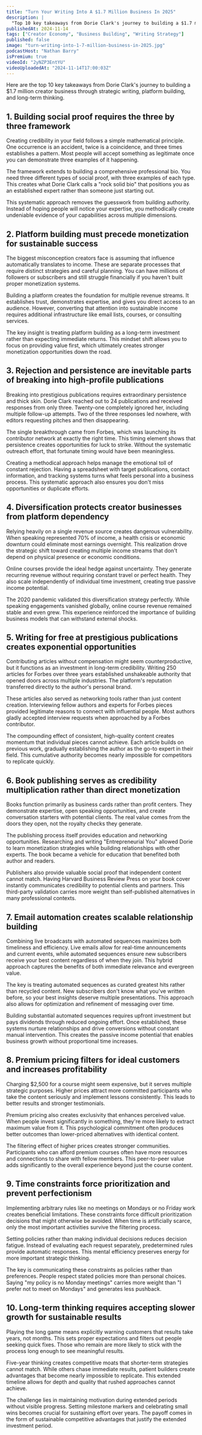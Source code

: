 ```yaml
---
title: "Turn Your Writing Into A $1.7 Million Business In 2025"
description: |
  "Top 10 key takeaways from Dorie Clark's journey to building a $1.7 million creator business through strategic writing, platform building, and long-term thinking."
publishedAt: 2024-11-14
tags: ["Creator Economy", "Business Building", "Writing Strategy"]
published: false
image: "turn-writing-into-1-7-million-business-in-2025.jpg"
podcastHost: "Nathan Barry"
isPremium: true
videoId: "2yNZP3EntYU"
videoUploadedAt: "2024-11-14T17:00:03Z"
---
```



<PodcastSummaryPageLayout frontmatter={frontmatter}>

Here are the top 10 key takeaways from Dorie Clark's journey to building a $1.7 million creator business through strategic writing, platform building, and long-term thinking.

## 1. Building social proof requires the three by three framework

Creating credibility in your field follows a simple mathematical principle. One occurrence is an accident, twice is a coincidence, and three times establishes a pattern. Most people will accept something as legitimate once you can demonstrate three examples of it happening.

The framework extends to building a comprehensive professional bio. You need three different types of social proof, with three examples of each type. This creates what Dorie Clark calls a "rock solid bio" that positions you as an established expert rather than someone just starting out.

This systematic approach removes the guesswork from building authority. Instead of hoping people will notice your expertise, you methodically create undeniable evidence of your capabilities across multiple dimensions.

## 2. Platform building must precede monetization for sustainable success

The biggest misconception creators face is assuming that influence automatically translates to income. These are separate processes that require distinct strategies and careful planning. You can have millions of followers or subscribers and still struggle financially if you haven't built proper monetization systems.

Building a platform creates the foundation for multiple revenue streams. It establishes trust, demonstrates expertise, and gives you direct access to an audience. However, converting that attention into sustainable income requires additional infrastructure like email lists, courses, or consulting services.

The key insight is treating platform building as a long-term investment rather than expecting immediate returns. This mindset shift allows you to focus on providing value first, which ultimately creates stronger monetization opportunities down the road.

## 3. Rejection and persistence are inevitable parts of breaking into high-profile publications

Breaking into prestigious publications requires extraordinary persistence and thick skin. Dorie Clark reached out to 24 publications and received responses from only three. Twenty-one completely ignored her, including multiple follow-up attempts. Two of the three responses led nowhere, with editors requesting pitches and then disappearing.

The single breakthrough came from Forbes, which was launching its contributor network at exactly the right time. This timing element shows that persistence creates opportunities for luck to strike. Without the systematic outreach effort, that fortunate timing would have been meaningless.

Creating a methodical approach helps manage the emotional toll of constant rejection. Having a spreadsheet with target publications, contact information, and tracking systems turns what feels personal into a business process. This systematic approach also ensures you don't miss opportunities or duplicate efforts.

## 4. Diversification protects creator businesses from platform dependency

Relying heavily on a single revenue source creates dangerous vulnerability. When speaking represented 70% of income, a health crisis or economic downturn could eliminate most earnings overnight. This realization drove the strategic shift toward creating multiple income streams that don't depend on physical presence or economic conditions.

Online courses provide the ideal hedge against uncertainty. They generate recurring revenue without requiring constant travel or perfect health. They also scale independently of individual time investment, creating true passive income potential.

The 2020 pandemic validated this diversification strategy perfectly. While speaking engagements vanished globally, online course revenue remained stable and even grew. This experience reinforced the importance of building business models that can withstand external shocks.

## 5. Writing for free at prestigious publications creates exponential opportunities

Contributing articles without compensation might seem counterproductive, but it functions as an investment in long-term credibility. Writing 250 articles for Forbes over three years established unshakeable authority that opened doors across multiple industries. The platform's reputation transferred directly to the author's personal brand.

These articles also served as networking tools rather than just content creation. Interviewing fellow authors and experts for Forbes pieces provided legitimate reasons to connect with influential people. Most authors gladly accepted interview requests when approached by a Forbes contributor.

The compounding effect of consistent, high-quality content creates momentum that individual pieces cannot achieve. Each article builds on previous work, gradually establishing the author as the go-to expert in their field. This cumulative authority becomes nearly impossible for competitors to replicate quickly.

## 6. Book publishing serves as credibility multiplication rather than direct monetization

Books function primarily as business cards rather than profit centers. They demonstrate expertise, open speaking opportunities, and create conversation starters with potential clients. The real value comes from the doors they open, not the royalty checks they generate.

The publishing process itself provides education and networking opportunities. Researching and writing "Entrepreneurial You" allowed Dorie to learn monetization strategies while building relationships with other experts. The book became a vehicle for education that benefited both author and readers.

Publishers also provide valuable social proof that independent content cannot match. Having Harvard Business Review Press on your book cover instantly communicates credibility to potential clients and partners. This third-party validation carries more weight than self-published alternatives in many professional contexts.

## 7. Email automation creates scalable relationship building

Combining live broadcasts with automated sequences maximizes both timeliness and efficiency. Live emails allow for real-time announcements and current events, while automated sequences ensure new subscribers receive your best content regardless of when they join. This hybrid approach captures the benefits of both immediate relevance and evergreen value.

The key is treating automated sequences as curated greatest hits rather than recycled content. New subscribers don't know what you've written before, so your best insights deserve multiple presentations. This approach also allows for optimization and refinement of messaging over time.

Building substantial automated sequences requires upfront investment but pays dividends through reduced ongoing effort. Once established, these systems nurture relationships and drive conversions without constant manual intervention. This creates the passive income potential that enables business growth without proportional time increases.

## 8. Premium pricing filters for ideal customers and increases profitability

Charging $2,500 for a course might seem expensive, but it serves multiple strategic purposes. Higher prices attract more committed participants who take the content seriously and implement lessons consistently. This leads to better results and stronger testimonials.

Premium pricing also creates exclusivity that enhances perceived value. When people invest significantly in something, they're more likely to extract maximum value from it. This psychological commitment often produces better outcomes than lower-priced alternatives with identical content.

The filtering effect of higher prices creates stronger communities. Participants who can afford premium courses often have more resources and connections to share with fellow members. This peer-to-peer value adds significantly to the overall experience beyond just the course content.

## 9. Time constraints force prioritization and prevent perfectionism

Implementing arbitrary rules like no meetings on Mondays or no Friday work creates beneficial limitations. These constraints force difficult prioritization decisions that might otherwise be avoided. When time is artificially scarce, only the most important activities survive the filtering process.

Setting policies rather than making individual decisions reduces decision fatigue. Instead of evaluating each request separately, predetermined rules provide automatic responses. This mental efficiency preserves energy for more important strategic thinking.

The key is communicating these constraints as policies rather than preferences. People respect stated policies more than personal choices. Saying "my policy is no Monday meetings" carries more weight than "I prefer not to meet on Mondays" and generates less pushback.

## 10. Long-term thinking requires accepting slower growth for sustainable results

Playing the long game means explicitly warning customers that results take years, not months. This sets proper expectations and filters out people seeking quick fixes. Those who remain are more likely to stick with the process long enough to see meaningful results.

Five-year thinking creates competitive moats that shorter-term strategies cannot match. While others chase immediate results, patient builders create advantages that become nearly impossible to replicate. This extended timeline allows for depth and quality that rushed approaches cannot achieve.

The challenge lies in maintaining motivation during extended periods without visible progress. Setting milestone markers and celebrating small wins becomes crucial for sustaining effort over years. The payoff comes in the form of sustainable competitive advantages that justify the extended investment period.

</PodcastSummaryPageLayout>
